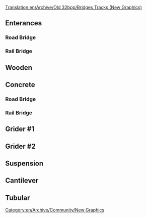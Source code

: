 [[Translation:en/Archive/Old 32bpp/Bridges Tracks (New Graphics)]]
== Enterances ==
=== Road Bridge ===

=== Rail Bridge ===

== Wooden ==

== Concrete ==
=== Road Bridge ===

=== Rail Bridge ===

== Grider #1 ==

== Grider #2 ==

== Suspension ==

== Cantilever ==

== Tubular ==

[[Category:en/Archive/Community/New Graphics]]